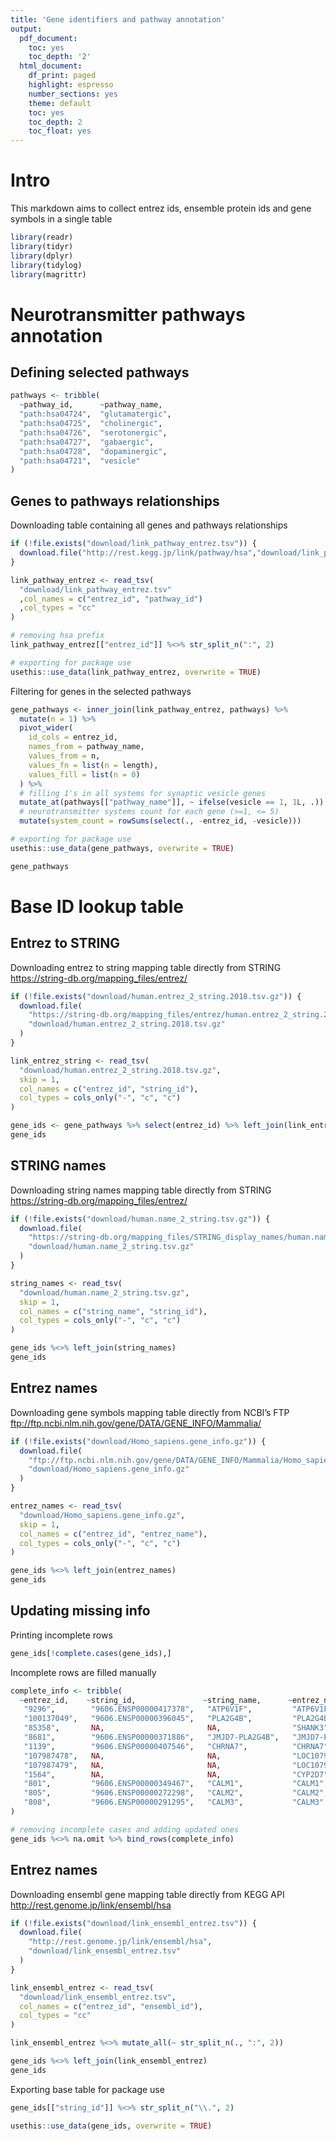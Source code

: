 ```yaml
---
title: 'Gene identifiers and pathway annotation'
output:
  pdf_document:
    toc: yes
    toc_depth: '2'
  html_document:
    df_print: paged
    highlight: espresso
    number_sections: yes
    theme: default
    toc: yes
    toc_depth: 2
    toc_float: yes
---
```

# Intro
This markdown aims to collect entrez ids, ensemble protein ids and gene symbols in a single table
```r
library(readr)
library(tidyr)
library(dplyr)
library(tidylog)
library(magrittr)
```

# Neurotransmitter pathways annotation

## Defining selected pathways
```r
pathways <- tribble(
  ~pathway_id,      ~pathway_name, 
  "path:hsa04724",  "glutamatergic",
  "path:hsa04725",  "cholinergic",  
  "path:hsa04726",  "serotonergic", 
  "path:hsa04727",  "gabaergic",    
  "path:hsa04728",  "dopaminergic", 
  "path:hsa04721",  "vesicle"
)
```

## Genes to pathways relationships
Downloading table containing all genes and pathways relationships
```r
if (!file.exists("download/link_pathway_entrez.tsv")) {
  download.file("http://rest.kegg.jp/link/pathway/hsa","download/link_pathway_entrez.tsv")
}

link_pathway_entrez <- read_tsv(
  "download/link_pathway_entrez.tsv"
  ,col_names = c("entrez_id", "pathway_id")
  ,col_types = "cc"
)

# removing hsa prefix
link_pathway_entrez[["entrez_id"]] %<>% str_split_n(":", 2)

# exporting for package use
usethis::use_data(link_pathway_entrez, overwrite = TRUE)
```

Filtering for genes in the selected pathways
```r
gene_pathways <- inner_join(link_pathway_entrez, pathways) %>%
  mutate(n = 1) %>%
  pivot_wider(
    id_cols = entrez_id,
    names_from = pathway_name, 
    values_from = n,
    values_fn = list(n = length),
    values_fill = list(n = 0)
  ) %>%
  # filling 1's in all systems for synaptic vesicle genes
  mutate_at(pathways[["pathway_name"]], ~ ifelse(vesicle == 1, 1L, .)) %>%
  # neurotransmitter systems count for each gene (>=1, <= 5)
  mutate(system_count = rowSums(select(., -entrez_id, -vesicle)))

# exporting for package use
usethis::use_data(gene_pathways, overwrite = TRUE)

gene_pathways
```

# Base ID lookup table

## Entrez to STRING
Downloading entrez to string mapping table directly from STRING  [https://string-db.org/mapping_files/entrez/](https://string-db.org/mapping_files/entrez/)

```r
if (!file.exists("download/human.entrez_2_string.2018.tsv.gz")) {
  download.file(
    "https://string-db.org/mapping_files/entrez/human.entrez_2_string.2018.tsv.gz",
    "download/human.entrez_2_string.2018.tsv.gz"
  )
}

link_entrez_string <- read_tsv(
  "download/human.entrez_2_string.2018.tsv.gz",
  skip = 1,
  col_names = c("entrez_id", "string_id"),
  col_types = cols_only("-", "c", "c")
)

gene_ids <- gene_pathways %>% select(entrez_id) %>% left_join(link_entrez_string)
gene_ids
```

## STRING names

Downloading string names mapping table directly from STRING  [https://string-db.org/mapping_files/entrez/](https://string-db.org/mapping_files/entrez/)

```r
if (!file.exists("download/human.name_2_string.tsv.gz")) {
  download.file(
    "https://string-db.org/mapping_files/STRING_display_names/human.name_2_string.tsv.gz",
    "download/human.name_2_string.tsv.gz"
  )
}

string_names <- read_tsv(
  "download/human.name_2_string.tsv.gz",
  skip = 1,
  col_names = c("string_name", "string_id"),
  col_types = cols_only("-", "c", "c")
)

gene_ids %<>% left_join(string_names)
gene_ids
```

## Entrez names

Downloading gene symbols mapping table directly from NCBI's FTP  [ftp://ftp.ncbi.nlm.nih.gov/gene/DATA/GENE_INFO/Mammalia/](ftp://ftp.ncbi.nlm.nih.gov/gene/DATA/GENE_INFO/Mammalia/)
```r
if (!file.exists("download/Homo_sapiens.gene_info.gz")) {
  download.file(
    "ftp://ftp.ncbi.nlm.nih.gov/gene/DATA/GENE_INFO/Mammalia/Homo_sapiens.gene_info.gz",
    "download/Homo_sapiens.gene_info.gz"
  )
}

entrez_names <- read_tsv(
  "download/Homo_sapiens.gene_info.gz",
  skip = 1,
  col_names = c("entrez_id", "entrez_name"),
  col_types = cols_only("-", "c", "c")
)

gene_ids %<>% left_join(entrez_names)
gene_ids
```

## Updating missing info

Printing incomplete rows
```r
gene_ids[!complete.cases(gene_ids),]
```

Incomplete rows are filled manually
```r
complete_info <- tribble(
  ~entrez_id,    ~string_id,               ~string_name,      ~entrez_name,  
   "9296",        "9606.ENSP00000417378",   "ATP6V1F",         "ATP6V1F",      
   "100137049",   "9606.ENSP00000396045",   "PLA2G4B",         "PLA2G4B",      
   "85358",       NA,                       NA,                "SHANK3",       
   "8681",        "9606.ENSP00000371886",   "JMJD7-PLA2G4B",   "JMJD7-PLA2G4B",
   "1139",        "9606.ENSP00000407546",   "CHRNA7",          "CHRNA7",       
   "107987478",   NA,                       NA,                "LOC107987478", 
   "107987479",   NA,                       NA,                "LOC107987479", 
   "1564",        NA,                       NA,                "CYP2D7",       
   "801",         "9606.ENSP00000349467",   "CALM1",           "CALM1",        
   "805",         "9606.ENSP00000272298",   "CALM2",           "CALM2",        
   "808",         "9606.ENSP00000291295",   "CALM3",           "CALM3"
)

# removing incomplete cases and adding updated ones
gene_ids %<>% na.omit %>% bind_rows(complete_info)
```

## Entrez names

Downloading ensembl gene mapping table directly from KEGG API  [http://rest.genome.jp/link/ensembl/hsa](http://rest.genome.jp/link/ensembl/hsa)
```r
if (!file.exists("download/link_ensembl_entrez.tsv")) {
  download.file(
    "http://rest.genome.jp/link/ensembl/hsa",
    "download/link_ensembl_entrez.tsv"
  )
}

link_ensembl_entrez <- read_tsv(
  "download/link_ensembl_entrez.tsv",
  col_names = c("entrez_id", "ensembl_id"),
  col_types = "cc"
)

link_ensembl_entrez %<>% mutate_all(~ str_split_n(., ":", 2))

gene_ids %<>% left_join(link_ensembl_entrez)
gene_ids
```

Exporting base table for package use
```r
gene_ids[["string_id"]] %<>% str_split_n("\\.", 2)

usethis::use_data(gene_ids, overwrite = TRUE)
```

